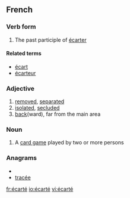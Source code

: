 ==French==

===Verb form===
{{infl|fr|verb form}}

# The past participle of [[écarter]]

====Related terms====
* [[écart]] {{m}}
* [[écarteur]] {{m}}

===Adjective===
{{infl|fr|adjective|g=m}}

# [[removed]], [[separated]]
# [[isolated]], [[secluded]]
# [[back]](ward), far from the main area

===Noun===
{{fr-noun|m}}

# A [[card game]] played by two or more persons

===Anagrams===
* {{alphagram|aceert}}
* [[tracée#French|tracée]]

[[fr:écarté]]
[[io:écarté]]
[[vi:écarté]]